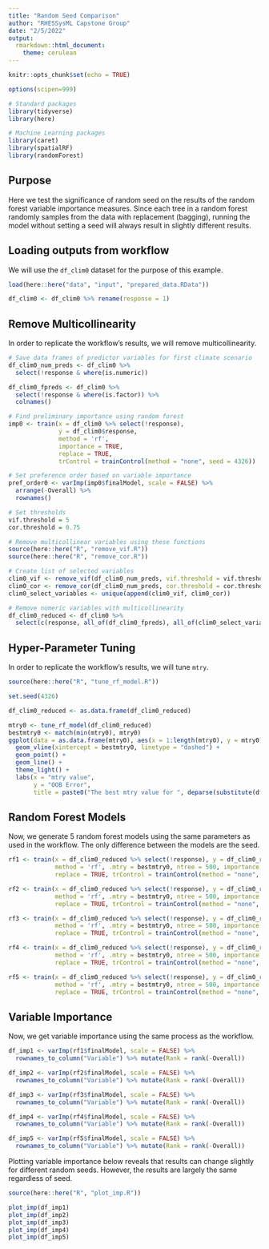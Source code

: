 ```yaml
---
title: "Random Seed Comparison"
author: "RHESSysML Capstone Group"
date: "2/5/2022"
output: 
  rmarkdown::html_document:
    theme: cerulean
---
```


```r
knitr::opts_chunk$set(echo = TRUE)

options(scipen=999)

# Standard packages
library(tidyverse)
library(here)

# Machine Learning packages
library(caret)
library(spatialRF)
library(randomForest)
```

## Purpose

Here we test the significance of random seed on the results of the random forest variable importance measures. Since each tree in a random forest randomly samples from the data with replacement (bagging), running the model without setting a seed will always result in slightly different results. 

## Loading outputs from workflow

We will use the `df_clim0` dataset for the purpose of this example.

```r
load(here::here("data", "input", "prepared_data.RData"))

df_clim0 <- df_clim0 %>% rename(response = 1)
```

## Remove Multicollinearity

In order to replicate the workflow's results, we will remove multicollinearity.

```r
# Save data frames of predictor variables for first climate scenario
df_clim0_num_preds <- df_clim0 %>% 
  select(!response & where(is.numeric))

df_clim0_fpreds <- df_clim0 %>% 
  select(!response & where(is.factor)) %>% 
  colnames()

# Find preliminary importance using random forest
imp0 <- train(x = df_clim0 %>% select(!response),
              y = df_clim0$response,
              method = 'rf',
              importance = TRUE,
              replace = TRUE,
              trControl = trainControl(method = "none", seed = 4326))

# Set preference order based on variable importance
pref_order0 <- varImp(imp0$finalModel, scale = FALSE) %>% 
  arrange(-Overall) %>% 
  rownames()

# Set thresholds
vif.threshold = 5
cor.threshold = 0.75

# Remove multicollinear variables using these functions
source(here::here("R", "remove_vif.R"))
source(here::here("R", "remove_cor.R"))

# Create list of selected variables
clim0_vif <- remove_vif(df_clim0_num_preds, vif.threshold = vif.threshold, pref_order0)$selected.variables
clim0_cor <- remove_cor(df_clim0_num_preds, cor.threshold = cor.threshold, pref_order0)$selected.variables
clim0_select_variables <- unique(append(clim0_vif, clim0_cor))

# Remove numeric variables with multicollinearity
df_clim0_reduced <- df_clim0 %>% 
  select(c(response, all_of(df_clim0_fpreds), all_of(clim0_select_variables)))
```

## Hyper-Parameter Tuning

In order to replicate the workflow's results, we will tune `mtry`.

```r
source(here::here("R", "tune_rf_model.R"))

set.seed(4326)

df_clim0_reduced <- as.data.frame(df_clim0_reduced)

mtry0 <- tune_rf_model(df_clim0_reduced)
bestmtry0 <- match(min(mtry0), mtry0)
ggplot(data = as.data.frame(mtry0), aes(x = 1:length(mtry0), y = mtry0)) +
  geom_vline(xintercept = bestmtry0, linetype = "dashed") +
  geom_point() +
  geom_line() +
  theme_light() +
  labs(x = "mtry value",
       y = "OOB Error",
       title = paste0("The best mtry value for ", deparse(substitute(df_clim0_reduced)), " is ", bestmtry0))
```

## Random Forest Models

Now, we generate 5 random forest models using the same parameters as used in the workflow. The only difference between the models are the seed.

```r
rf1 <- train(x = df_clim0_reduced %>% select(!response), y = df_clim0_reduced$response,
             method = 'rf', .mtry = bestmtry0, ntree = 500, importance = TRUE,
             replace = TRUE, trControl = trainControl(method = "none", seed = 4326))

rf2 <- train(x = df_clim0_reduced %>% select(!response), y = df_clim0_reduced$response,
             method = 'rf', .mtry = bestmtry0, ntree = 500, importance = TRUE,
             replace = TRUE, trControl = trainControl(method = "none", seed = 1098))

rf3 <- train(x = df_clim0_reduced %>% select(!response), y = df_clim0_reduced$response,
             method = 'rf', .mtry = bestmtry0, ntree = 500, importance = TRUE,
             replace = TRUE, trControl = trainControl(method = "none", seed = 420))

rf4 <- train(x = df_clim0_reduced %>% select(!response), y = df_clim0_reduced$response,
             method = 'rf', .mtry = bestmtry0, ntree = 500, importance = TRUE,
             replace = TRUE, trControl = trainControl(method = "none", seed = 1001))

rf5 <- train(x = df_clim0_reduced %>% select(!response), y = df_clim0_reduced$response,
             method = 'rf', .mtry = bestmtry0, ntree = 500, importance = TRUE,
             replace = TRUE, trControl = trainControl(method = "none", seed = 2))
```

## Variable Importance

Now, we get variable importance using the same process as the workflow. 

```r
df_imp1 <- varImp(rf1$finalModel, scale = FALSE) %>% 
  rownames_to_column("Variable") %>% mutate(Rank = rank(-Overall))

df_imp2 <- varImp(rf2$finalModel, scale = FALSE) %>% 
  rownames_to_column("Variable") %>% mutate(Rank = rank(-Overall))

df_imp3 <- varImp(rf3$finalModel, scale = FALSE) %>% 
  rownames_to_column("Variable") %>% mutate(Rank = rank(-Overall))

df_imp4 <- varImp(rf4$finalModel, scale = FALSE) %>% 
  rownames_to_column("Variable") %>% mutate(Rank = rank(-Overall))

df_imp5 <- varImp(rf5$finalModel, scale = FALSE) %>% 
  rownames_to_column("Variable") %>% mutate(Rank = rank(-Overall))
```

Plotting variable importance below reveals that results can change slightly for different random seeds. However, the results are largely the same regardless of seed.

```r
source(here::here("R", "plot_imp.R"))

plot_imp(df_imp1)
plot_imp(df_imp2)
plot_imp(df_imp3)
plot_imp(df_imp4)
plot_imp(df_imp5)
```